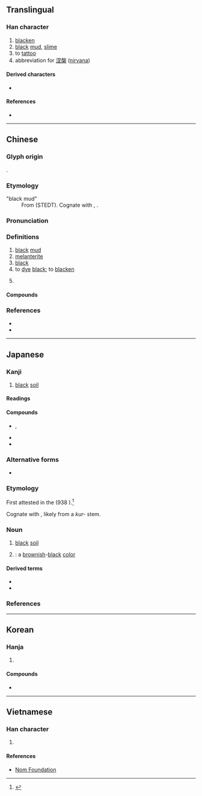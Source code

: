 {{also|㘿}}
{{character info}}
{{character info|0x2F905}}
==Translingual==

===Han character===
{{Han char|rn=85|rad=水|as=07|sn=10|four=36114|canj=EAG|ids=⿰氵圼}}

# [[blacken]]
# [[black]] [[mud]], [[slime]]
# to [[tattoo]]
# abbreviation for [[涅槃]] ([[nirvana]])

====Derived characters====
* {{l|mul|[[篞]], [[𦶄]], [[𡮛]], [[𢟗]], [[𦄇]], [[𣻾]]}}

====References====
* {{Han ref|kx=0626.030|dkj=17521|dj=1027.120|hdz=31623.020|uh=6D85|ud=28037|bh=AF49|bd=44873}}

----

==Chinese==
{{zh-forms|alt=㘿,湼,𣵀}}

===Glyph origin===
{{Han etym}}
{{Han compound|水|alt1=氵|土|日|ls=ic|ls2=psc|c1=s|t1=water|c2=s|t2=soil|c3=p}}.

===Etymology===
; "black mud"
: From {{inh|zh|sit-pro|*s-nyak||filth(y); excrement}} (STEDT). Cognate with {{cog|bo|'''སྙིགས'''་པ||impure sediment}}, {{cog|my|ညစ်||dirty; filthy}}.
{{rfe|zh|Related to {{och-l|泥}}? {{zh-ref|Schuessler (2007)}} suggests no, STEDT suggests yes.}}

===Pronunciation===
{{zh-pron
|m=niè
|dg=не1
|c=nip6
|mn=liap
|mn-t=niab4
|w=5nyiq
|mc=y
|oc=y
|cat=
}}

===Definitions===
{{zh-hanzi}}

# [[black]] [[mud]]
# [[melanterite]]
# [[black]]
# to [[dye]] [[black]]; to [[blacken]]
#: {{zh-x|不 曰 白 乎，涅 而 不 緇。|Is it not said, that, if a thing be really white, it may be '''steeped in a dark fluid''' without being made black?|CL|ref=Analects}}
# {{zh-abbrev|涅槃|''([[Buddhism]])'' [[nirvana]]}}

====Compounds====
{{zh-der|密涅瓦|涅而不緇|涅白|涅齒|涅面|涅槃罪度|涅字|涅槃|涅槃經|涅伏}}

===References===
* {{R:yue:mfccd}}
* {{R:twedu|B02111}}

----

==Japanese==

===Kanji===
{{ja-kanji|grade=|rs=水07}}

# [[black]] [[soil]]

====Readings====
{{ja-readings
|goon=ねち
|kanon=でつ, ねつ
|kanyoon=ね
|kun=くり-, そ-める
}}

====Compounds====
* {{ja-r|涅歯|でっし}}, {{ja-r|涅歯|ねっし|[[black]] [[dye]] for [[teeth]]}}
* {{ja-r|涅槃|ねはん|[[nirvana]]}}
* {{ja-r|規尼涅|キニーネ|[[quinine]]}}

===Alternative forms===
{{ja-kanjitab|くり|yomi=k}}
* {{ja-l|皂}}

===Etymology===
First attested in the ''{{w|Wamyō Ruijushō}}'' (938 {{CE}}).<ref>{{R:Daijirin}}</ref>

Cognate with {{m|ja|黒|tr=kuro||[[black]]}}, likely from a ''kur-'' stem.

===Noun===
{{ja-noun|くり}}

# [[black]] [[soil]] {{gl|used for [[dye]]s}}
# {{short for|ja|涅色|tr=kuriiro|nodot=1|sort=くり}}: a [[brown]]ish-[[black]] [[color]]

====Derived terms====
* {{ja-r|涅色|くり.いろ|[[brown]]ish-[[black]]}}
* {{ja-r|厨|くりや|[[kitchen]]}}

===References===
<references/>

----

==Korean==

===Hanja===
{{ko-hanja|개흙|녈||열}}

# {{hanja form of|녈|[[black]] [[soil]]}}

====Compounds====
* {{ko-l|열반|[[nirvana]]|涅槃}}

----

==Vietnamese==

===Han character===
{{vi-readings|rs=水07|reading=nết, nạt, nét, nhít, nít, niết, nớt, nức, nát}}

# {{rfdef|vi|sort=水07}}

====References====
* [http://nomfoundation.org/common/nom_details.php?codepoint=6D85 Nom Foundation]